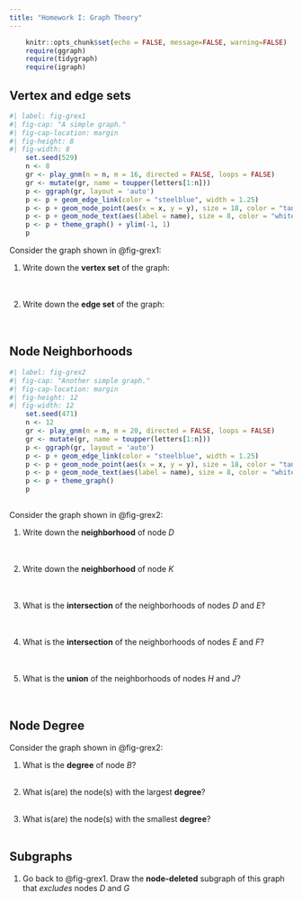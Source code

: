 ```yaml
---
title: "Homework I: Graph Theory"
---
```


```r
    knitr::opts_chunk$set(echo = FALSE, message=FALSE, warning=FALSE)
    require(ggraph)
    require(tidygraph)
    require(igraph)
```

## Vertex and edge sets

```r
#| label: fig-grex1
#| fig-cap: "A simple graph."
#| fig-cap-location: margin   
#| fig-height: 8
#| fig-width: 8
    set.seed(529)
    n <- 8
    gr <- play_gnm(n = n, m = 16, directed = FALSE, loops = FALSE)
    gr <- mutate(gr, name = toupper(letters[1:n]))
    p <- ggraph(gr, layout = 'auto') 
    p <- p + geom_edge_link(color = "steelblue", width = 1.25) 
    p <- p + geom_node_point(aes(x = x, y = y), size = 18, color = "tan2") 
    p <- p + geom_node_text(aes(label = name), size = 8, color = "white")
    p <- p + theme_graph() + ylim(-1, 1)
    p
```

Consider the graph shown in @fig-grex1:

1. Write down the **vertex set** of the graph: 
<br>
<br>
<br>

1. Write down the **edge set** of the graph:
<br>
<br>
<br>

## Node Neighborhoods


```r
#| label: fig-grex2
#| fig-cap: "Another simple graph."
#| fig-cap-location: margin 
#| fig-height: 12
#| fig-width: 12
    set.seed(471)
    n <- 12
    gr <- play_gnm(n = n, m = 20, directed = FALSE, loops = FALSE)
    gr <- mutate(gr, name = toupper(letters[1:n]))
    p <- ggraph(gr, layout = 'auto') 
    p <- p + geom_edge_link(color = "steelblue", width = 1.25) 
    p <- p + geom_node_point(aes(x = x, y = y), size = 18, color = "tan2") 
    p <- p + geom_node_text(aes(label = name), size = 8, color = "white")
    p <- p + theme_graph() 
    p
    
```

Consider the graph shown in @fig-grex2:

1. Write down the **neighborhood** of node *D*
<br>
<br>
<br>

1. Write down the **neighborhood** of node *K*
<br>
<br>
<br>

1. What is the **intersection** of the neighborhoods of nodes *D* and *E*?
<br>
<br>
<br>

1. What is the **intersection** of the neighborhoods of nodes *E* and *F*?
<br>
<br>
<br>

1. What is the **union** of the neighborhoods of nodes *H* and *J*? 
<br>
<br>
<br>

## Node Degree

Consider the graph shown in @fig-grex2:

1. What is the **degree** of node *B*?
<br>
<br>

1. What is(are) the node(s) with the largest **degree**?
<br>
<br>

1. What is(are) the node(s) with the smallest **degree**?
<br>
<br>

## Subgraphs

1. Go back to @fig-grex1. Draw the **node-deleted** subgraph of this graph that *excludes* nodes *D* and *G*
<br>
<br>
<br>
<br>
<br>
<br>
<br>
<br>
<br>
<br>
<br>
<br>
<br>
<br>
<br>
<br>
<br>
<br>
